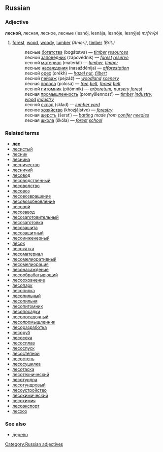 ==Russian==
===Adjective===
'''лесной''', лесная, лесное, лесные (lesnój, lesnája, lesnóje, lesnýje) ''m/f/n/pl''

# [[forest]], [[wood]], [[woody]], [[lumber]] ''(Amer.)'', [[timber]] ''(Brit.)''
#:лесные [[богатство|богатства]] (bogátstva) — ''[[timber]] [[resources]]''
#:лесной [[заповедник]] (zapovédnik) — ''[[forest]] [[reserve]]''
#:лесной [[материал]] (materiál) — ''[[lumber]], [[timber]]''
#:лесные [[насаждение|насаждения]] (nasaždénija) — ''[[afforestation]]''
#:лесной [[орех]] (orékh) — ''[[hazel nut]], [[filbert]]''
#:лесной [[пейзаж]] (pejzáž) — ''[[woodland]] [[scenery]]''
#:лесная [[полоса]] (polosá) — ''[[tree]] [[belt]], [[forest]] [[belt]]''
#:лесной [[питомник]] (pitómnik) — ''[[arboretum]], [[nursery]] [[forest]]''
#:лесная [[промышленность]] (promyšlennost’) — ''[[timber]] [[industry]], [[wood]] [[industry]]''
#:лесной [[склад]] (sklad) — ''[[lumber yard]]''
#:лесное [[хозяйство]] (khozjájstvo) — ''[[forestry]]''
#:лесная [[шерсть]] (šerst’) — ''[[batting]] made from [[conifer]] [[needle]]s''
#:лесная [[школа]] (škóla) — ''[[forest]] [[school]]''

===Related terms===
*'''[[лес]]'''
*[[лесистый]]
*[[лесник]]
*[[леснина]]
*[[лесничество]]
*[[лесничий]]
*[[лесовод]]
*[[лесоводственный]]
*[[лесоводство]]
*[[лесовоз]]
*[[лесовозвращение]]
*[[лесовозобновление]]
*[[лесовой]]
*[[лесозавод]]
*[[лесозаготовительный]]
*[[лесозаготовка]]
*[[лесозащита]]
*[[лесозащитный]]
*[[лесоинженерный]]
*[[лесок]]
*[[лесокатка]]
*[[лесоматериал]]
*[[лесомелиоративный]]
*[[лесомелиорация]]
*[[лесонасаждение]]
*[[лесообрабатывющий]]
*[[лесоохранение]]
*[[лесопарк]]
*[[лесопилка]]
*[[лесопильный]]
*[[лесопильня]]
*[[лесопитомник]]
*[[лесопосадки]]
*[[лесопосадочный]]
*[[лесопромышленник]]
*[[лесоразработка]]
*[[лесоруб]]
*[[лесосека]]
*[[лесосплав]]
*[[лесоспуск]]
*[[лесостепной]]
*[[лесостепь]]
*[[лесосушилка]]
*[[лесотаска]]
*[[лесотехнический]]
*[[лесотундра]]
*[[лесотундровый]]
*[[лесоустройство]]
*[[лесохимический]]
*[[лесохимия]]
*[[лесоэкспорт]]
*[[лесхоз]]

===See also===
*[[дерево]]

[[Category:Russian adjectives]]
